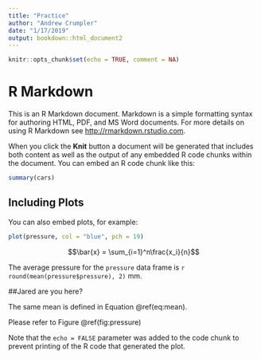```yaml
---
title: "Practice"
author: "Andrew Crumpler"
date: "1/17/2019"
output: bookdown::html_document2
---
```


```r
knitr::opts_chunk$set(echo = TRUE, comment = NA)
```

# R Markdown

This is an R Markdown document. Markdown is a simple formatting syntax for authoring HTML, PDF, and MS Word documents. For more details on using R Markdown see <http://rmarkdown.rstudio.com>.

When you click the **Knit** button a document will be generated that includes both content as well as the output of any embedded R code chunks within the document. You can embed an R code chunk like this:

```r
summary(cars)
```

## Including Plots

You can also embed plots, for example:

```r
plot(pressure, col = "blue", pch = 19)
```

$$\bar{x} = \sum_{i=1}^n\frac{x_i}{n}$$

The average pressure for the `pressure` data frame is `r round(mean(pressure$pressure), 2)` mm.




##Jared are you here?

The same mean is defined in Equation \@ref(eq:mean).

\begin{equation}
\bar{x} = \sum_{i=1}^n\frac{x_i}{n}
(\#eq:mean)
\end{equation}

Please refer to Figure \@ref(fig:pressure)


Note that the `echo = FALSE` parameter was added to the code chunk to prevent printing of the R code that generated the plot.
